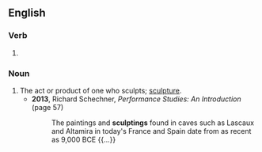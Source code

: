 ==English==

===Verb===
{{head|en|verb form}}

# {{present participle of|en|sculpt|nocat=1}}

===Noun===
{{en-noun}}

# The act or product of one who sculpts; [[sculpture]].
#* '''2013''', Richard Schechner, ''Performance Studies: An Introduction'' (page 57)
#*: The paintings and '''sculptings''' found in caves such as Lascaux and Altamira in today's France and Spain date from as recent as 9,000 BCE {{...}}